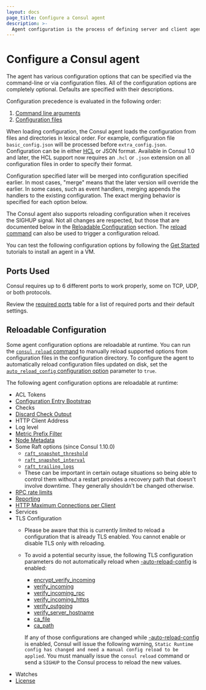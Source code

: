 ```yaml
---
layout: docs
page_title: Configure a Consul agent
description: >-
  Agent configuration is the process of defining server and client agent properties with CLI flags and configuration files. Learn what properties can be configured on reload and how Consul sets precedence for configuration settings.
---
```


# Configure a Consul agent

The agent has various configuration options that can be specified via
the command-line or via configuration files. All of the configuration
options are completely optional. Defaults are specified with their
descriptions.

Configuration precedence is evaluated in the following order:

1. [Command line arguments](/consul/docs/reference/agent/cli-flags)
2. [Configuration files](/consul/docs/reference/agent/configuration-file)

When loading configuration, the Consul agent loads the configuration from files and
directories in lexical order. For example, configuration file
`basic_config.json` will be processed before `extra_config.json`. Configuration
can be in either [HCL](https://github.com/hashicorp/hcl#syntax) or JSON format.
Available in Consul 1.0 and later, the HCL support now requires an `.hcl` or
`.json` extension on all configuration files in order to specify their format.

Configuration specified later will be merged into configuration specified
earlier. In most cases, "merge" means that the later version will override the
earlier. In some cases, such as event handlers, merging appends the handlers to
the existing configuration. The exact merging behavior is specified for each
option below.

The Consul agent also supports reloading configuration when it receives the
SIGHUP signal. Not all changes are respected, but those that are
documented below in the
[Reloadable Configuration](#reloadable-configuration) section. The
[reload command](/consul/commands/reload) can also be used to trigger a
configuration reload.

You can test the following configuration options by following the
[Get Started](/consul/tutorials/get-started-vms?utm_source=docs)
tutorials to install an agent in a VM.

## Ports Used

Consul requires up to 6 different ports to work properly, some on
TCP, UDP, or both protocols.

Review the [required ports](/consul/docs/reference/architecture/ports) table for a list of
required ports and their default settings.

## Reloadable Configuration

Some agent configuration options are reloadable at runtime.
You can run the [`consul reload` command](/consul/commands/reload) to manually reload supported options from configuration files in the configuration directory.
To configure the agent to automatically reload configuration files updated on disk,
set the [`auto_reload_config` configuration option](/consul/docs/reference/agent/configuration-file#auto_reload_config) parameter to `true`.

The following agent configuration options are reloadable at runtime: 
- ACL Tokens
- [Configuration Entry Bootstrap](/consul/docs/reference/agent/configuration-file#config_entries_bootstrap)
- Checks
- [Discard Check Output](/consul/docs/reference/agent/configuration-file#discard_check_output)
- HTTP Client Address
- Log level
- [Metric Prefix Filter](/consul/docs/reference/agent/configuration-file#telemetry-prefix_filter)
- [Node Metadata](/consul/docs/reference/agent/configuration-file#node_meta)
- Some Raft options (since Consul 1.10.0)
  - [`raft_snapshot_threshold`](/consul/docs/reference/agent/configuration-file#_raft_snapshot_threshold)
  - [`raft_snapshot_interval`](/consul/docs/reference/agent/configuration-file#_raft_snapshot_interval)
  - [`raft_trailing_logs`](/consul/docs/reference/agent/configuration-file#_raft_trailing_logs)
  - These can be important in certain outage situations so being able to control
    them without a restart provides a recovery path that doesn't involve
    downtime. They generally shouldn't be changed otherwise.
- [RPC rate limits](/consul/docs/reference/agent/configuration-file#limits)
- [Reporting](/consul/docs/reference/agent/configuration-file#reporting)
- [HTTP Maximum Connections per Client](/consul/docs/reference/agent/configuration-file#http_max_conns_per_client)
- Services
- TLS Configuration
  - Please be aware that this is currently limited to reload a configuration that is already TLS enabled. You cannot enable or disable TLS only with reloading.
  - To avoid a potential security issue, the following TLS configuration parameters do not automatically reload when [-auto-reload-config](/consul/docs/agent/config/cli-flags#_auto_reload_config) is enabled:
    - [encrypt_verify_incoming](/consul/docs/reference/agent/configuration-file#encrypt_verify_incoming)
    - [verify_incoming](/consul/docs/reference/agent/configuration-file#verify_incoming)
    - [verify_incoming_rpc](/consul/docs/reference/agent/configuration-file#verify_incoming_rpc)
    - [verify_incoming_https](/consul/docs/reference/agent/configuration-file#verify_incoming_https)
    - [verify_outgoing](/consul/docs/reference/agent/configuration-file#verify_outgoing)
    - [verify_server_hostname](/consul/docs/reference/agent/configuration-file#verify_server_hostname)
    - [ca_file](/consul/docs/reference/agent/configuration-file#ca_file)
    - [ca_path](/consul/docs/reference/agent/configuration-file#ca_path)

    If any of those configurations are changed while [-auto-reload-config](/consul/docs/agent/config/cli-flags#_auto_reload_config) is enabled,
    Consul will issue the following warning, `Static Runtime config has changed and need a manual config reload to be applied`.
    You must manually issue the `consul reload` command or send a `SIGHUP` to the Consul process to reload the new values.
- Watches
- [License](/consul/docs/enterprise/license)
